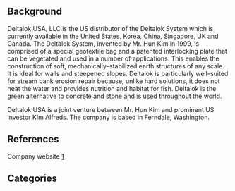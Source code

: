 {{TOCright}}

== Background ==
Deltalok USA, LLC is the US distributor of the Deltalok System which is currently available in the United States, Korea, China, Singapore, UK and Canada. The Deltalok System, invented by Mr. Hun Kim in 1999, is comprised of a special geotextile bag and a patented interlocking plate that can be vegetated and used in a number of applications. This enables the construction of soft, mechanically–stabilized earth structures of any scale. It is ideal for walls and steepened slopes. Deltalok is particularly well–suited for stream bank erosion repair because, unlike hard solutions, it does not heat the water and provides nutrition and habitat for fish. Deltalok is the green alternative to concrete and stone and is used throughout the world.  

Deltalok USA is a joint venture between Mr. Hun Kim and prominent US investor Kim Alfreds. The company is based in Ferndale, Washington.



== References ==
Company website [http://www.deltalokusa.com]<references/>

<!-- This will automatically put the citations from within the <ref> </ref> tags above. -->



== Categories ==
{{catneeded}}